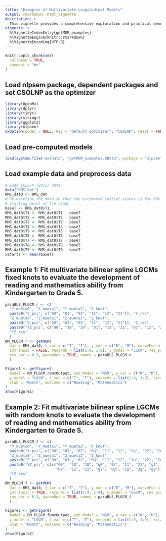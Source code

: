 ```yaml
---
title: "Examples of Multivariate Longitudinal Models"
output: rmarkdown::html_vignette
description: > 
  This vignette provides a comprehensive exploration and practical demonstrations of the `getMGM()` function. This function is designed to construct multivariate Latent Growth Curve Models (LGCMs) or Latent Change Score Models (LCSMs). The supported functional forms of LGCMs include linear, quadratic, negative exponential, Jenss-Bayley, and bilinear spline. LCSMs support quadratic, negative exponential, Jenss-Bayley, and nonparametric functions. Notably, the negative exponential and Jenss-Bayley LGCMs/LCSMs, as well as bilinear spline LGCMs, can be fitted as intrinsically nonlinear models. 
vignette: >
  %\VignetteIndexEntry{getMGM_examples}
  %\VignetteEngine{knitr::rmarkdown}
  %\VignetteEncoding{UTF-8}
---
```


```r
knitr::opts_chunk$set(
  collapse = TRUE,
  comment = "#>"
)
```

## Load nlpsem package, dependent packages and set CSOLNP as the optimizer
```r
library(OpenMx)
library(dplyr)
library(tidyr)
library(stringr)
library(ggplot2)
library(nlpsem)
mxOption(model = NULL, key = "Default optimizer", "CSOLNP", reset = FALSE)
```

## Load pre-computed models
```r
load(system.file("extdata", "getMGM_examples.RData", package = "nlpsem"))
```

## Load example data and preprocess data
```r
# Load ECLS-K (2011) data
data("RMS_dat")
RMS_dat0 <- RMS_dat
# Re-baseline the data so that the estimated initial status is for the
# starting point of the study
baseT <- RMS_dat0$T1
RMS_dat0$T1 <- RMS_dat0$T1 - baseT
RMS_dat0$T2 <- RMS_dat0$T2 - baseT
RMS_dat0$T3 <- RMS_dat0$T3 - baseT
RMS_dat0$T4 <- RMS_dat0$T4 - baseT
RMS_dat0$T5 <- RMS_dat0$T5 - baseT
RMS_dat0$T6 <- RMS_dat0$T6 - baseT
RMS_dat0$T7 <- RMS_dat0$T7 - baseT
RMS_dat0$T8 <- RMS_dat0$T8 - baseT
RMS_dat0$T9 <- RMS_dat0$T9 - baseT
xstarts <- mean(baseT)
```

## Example 1: Fit multivariate bilinear spline LGCMs fixed knots to evaluate the development of reading and mathematics ability from Kindergarten to Grade 5. 
```r
paraBLS_PLGCM.r <- c(
  "Y_mueta0", "Y_mueta1", "Y_mueta2", "Y_knot", 
  paste0("Y_psi", c("00", "01", "02", "11", "12", "22")), "Y_res",
  "Z_mueta0", "Z_mueta1", "Z_mueta2", "Z_knot", 
  paste0("Z_psi", c("00", "01", "02", "11", "12", "22")), "Z_res",
  paste0("YZ_psi", c("00", "10", "20", "01", "11", "21", "02", "12", "22")),
  "YZ_res"
  )
RM_PLGCM.r <- getMGM(
  dat = RMS_dat0, t_var = c("T", "T"), y_var = c("R", "M"), curveFun = "BLS",
  intrinsic = FALSE, records = list(1:9, 1:9), y_model = "LGCM", res_scale = c(0.1, 0.1),
  res_cor = 0.3, paramOut = TRUE, names = paraBLS_PLGCM.r
  )
```

```r
Figure1 <- getFigure(
  model = RM_PLGCM.r@mxOutput, sub_Model = "MGM", y_var = c("R", "M"), curveFun = "BLS", 
  y_model = "LGCM", t_var = c("T", "T"), records = list(1:9, 1:9), xstarts = xstarts, 
  xlab = "Month", outcome = c("Reading", "Mathematics")
)
show(Figure1)
```

## Example 2: Fit multivariate bilinear spline LGCMs with random knots to evaluate the development of reading and mathematics ability from Kindergarten to Grade 5. 
```r
paraBLS_PLGCM_f <- c(
  "Y_mueta0", "Y_mueta1", "Y_mueta2", "Y_knot", 
  paste0("Y_psi", c("00", "01", "02", "0g", "11", "12", "1g", "22", "2g", "gg")), "Y_res",
  "Z_mueta0", "Z_mueta1", "Z_mueta2", "Z_knot", 
  paste0("Z_psi", c("00", "01", "02", "0g", "11", "12", "1g", "22", "2g", "gg")), "Z_res",
  paste0("YZ_psi", c(c("00", "10", "20", "g0", "01", "11", "21", "g1",
                       "02", "12", "22", "g2", "0g", "1g", "2g", "gg"))),
  "YZ_res"
  )
RM_PLGCM.f <- getMGM(
  dat = RMS_dat0, t_var = c("T", "T"), y_var = c("R", "M"), curveFun = "BLS",
  intrinsic = TRUE, records = list(1:9, 1:9), y_model = "LGCM", res_scale = c(0.1, 0.1),
  res_cor = 0.3, paramOut = TRUE, names = paraBLS_PLGCM_f
  )
```

```r
Figure2 <- getFigure(
  model = RM_PLGCM.f@mxOutput, sub_Model = "MGM", y_var = c("R", "M"), curveFun = "BLS", 
  y_model = "LGCM", t_var = c("T", "T"), records = list(1:9, 1:9), xstarts = xstarts, 
  xlab = "Month", outcome = c("Reading", "Mathematics")
)
show(Figure2)
```

